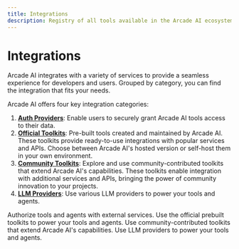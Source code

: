 ```yaml
---
title: Integrations
description: Registry of all tools available in the Arcade AI ecosystem
---
```


# Integrations

Arcade AI integrates with a variety of services to provide a seamless experience for developers and users. Grouped by category, you can find the integration that fits your needs.

Arcade AI offers four key integration categories:

1. **[Auth Providers](/integrations/auth)**: Enable users to securely grant Arcade AI tools access to their data.
2. **[Official Toolkits](/integrations/toolkits)**: Pre-built tools created and maintained by Arcade AI. These toolkits provide ready-to-use integrations with popular services and APIs. Choose between Arcade AI's hosted version or self-host them in your own environment.
3. **[Community Toolkits](/integrations/community-toolkits)**: Explore and use community-contributed toolkits that extend Arcade AI's capabilities. These toolkits enable integration with additional services and APIs, bringing the power of community innovation to your projects.
4. **[LLM Providers](/integrations/models)**: Use various LLM providers to power your tools and agents.
   <br />

<Cards columns={3}>
  <Card icon="check-circle" title="Auth Providers" href="/integrations/auth">
    Authorize tools and agents with external services.
  </Card>
  <Card icon="tool" title="Official Toolkits" href="/integrations/toolkits">
    Use the official prebuilt toolkits to power your tools and agents.
  </Card>
  <Card
    icon="tool"
    title="Community Toolkits"
    href="/integrations/community-toolkits"
  >
    Use community-contributed toolkits that extend Arcade AI's capabilities.
  </Card>
  <Card icon="bolt" title="LLM Providers" href="/integrations/models">
    Use LLM providers to power your tools and agents.
  </Card>
</Cards>
